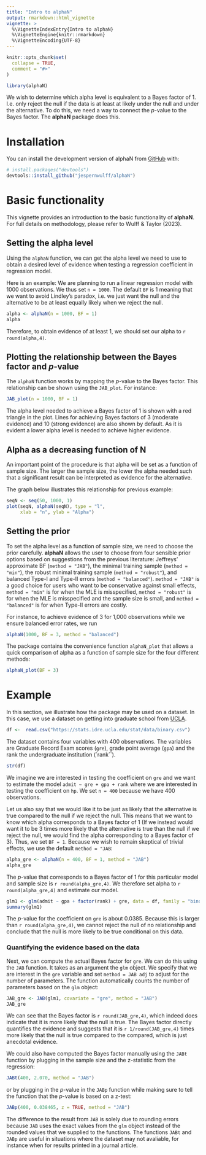 ```yaml
---
title: "Intro to alphaN"
output: rmarkdown::html_vignette
vignette: >
  %\VignetteIndexEntry{Intro to alphaN}
  %\VignetteEngine{knitr::rmarkdown}
  %\VignetteEncoding{UTF-8}
---
```


```r
knitr::opts_chunk$set(
  collapse = TRUE,
  comment = "#>"
)
```

```r
library(alphaN)
```

We wish to determine which alpha level is equivalent to a Bayes factor of 1. I.e. only reject the null if the data is at least at likely under the null and under the alternative. To do this, we need a way to connect the $p$-value to the Bayes factor. The **alphaN** package does this. 

# Installation

You can install the development version of alphaN from [GitHub](https://github.com/) with:

``` r
# install.packages("devtools")
devtools::install_github("jespernwulff/alphaN")
```

# Basic functionality

This vignette provides an introduction to the basic functionality of **alphaN**. For full details on methodology, please refer to Wulff & Taylor (2023).

## Setting the alpha level

Using the `alphaN` function, we can get the alpha level we need to use to obtain a desired level of evidence when testing a regression coefficient in regression model.

Here is an example: We are planning to run a linear regression model with 1000 observations. We thus set `n = 1000`. The default `BF` is 1 meaning that we want to avoid Lindley's paradox, i.e. we just want the null and the alternative to be at least equally likely when we reject the null. 

```r
alpha <- alphaN(n = 1000, BF = 1)
alpha
```

Therefore, to obtain evidence of at least 1, we should set our alpha to `r round(alpha,4)`.

## Plotting the relationship between the Bayes factor and *p*-value

The `alphaN` function works by mapping the *p*-value to the Bayes factor. This relationship can be shown using the `JAB_plot`. For instance:

```r
JAB_plot(n = 1000, BF = 1)
```

The alpha level needed to achieve a Bayes factor of 1 is shown with a red triangle in the plot. Lines for achieving Bayes factors of 3 (moderate evidence) and 10 (strong evidence) are also shown by default. As it is evident a lower alpha level is needed to achieve higher evidence.

## Alpha as a decreasing function of N

An important point of the procedure is that alpha will be set as a function of sample size. The larger the sample size, the lower the alpha needed such that a significant result can be interpreted as evidence for the alternative. 

The graph below illustrates this relationship for previous example:

```r
seqN <- seq(50, 1000, 1)
plot(seqN, alphaN(seqN), type = "l",
     xlab = "n", ylab = "Alpha")
```

## Setting the prior

To set the alpha level as a function of sample size, we need to choose the prior carefully. **alphaN** allows the user to choose from four sensible prior options based on suggestions from the previous literature: Jeffreys' approximate BF (`method = "JAB"`), the minimal training sample (`method = "min"`), the robust minimal training sample (`method = "robust"`), and balanced Type-I and Type-II errors (`method = "balanced"`). `method = "JAB"` is a good choice for users who want to be conservative against small effects, `method = "min"` is for when the MLE is misspecified, `method = "robust"` is for when the MLE is misspecified and the sample size is small, and `method = "balanced"` is for when Type-II errors are costly.  

For instance, to achieve evidence of 3 for 1,000 observations while we ensure balanced error rates, we run

```r
alphaN(1000, BF = 3, method = "balanced")
```
The package contains the convenience function `alphaN_plot` that allows a quick comparison of alpha as a function of sample size for the four different methods: 

```r
alphaN_plot(BF = 3)
```

# Example 

In this section, we illustrate how the package may be used on a dataset. In this case, we use a dataset on getting into graduate school from [UCLA](https://stats.oarc.ucla.edu/r/dae/logit-regression/).

```r
df <-  read.csv("https://stats.idre.ucla.edu/stat/data/binary.csv")
```

The dataset contains four variables with 400 observations. The variables are Graduate Record Exam scores (`gre`), grade point average (`gpa`) and the rank the undergraduate institution (`rank``).

```r
str(df)
```

We imagine we are interested in testing the coefficient on `gre` and we want to estimate the model `admit ~ gre + gpa + rank` where we are interested in testing the coefficient on `hp`. We set `n = 400` because we have 400 observations.

Let us also say that we would like it to be just as likely that the alternative is true compared to the null if we reject the null. This means that we want to know which alpha corresponds to a Bayes factor of 1 (If we instead would want it to be 3 times more likely that the alternative is true than the null if we reject the null, we would find the alpha corresponding to a Bayes factor of 3). Thus, we set `BF = 1`. Because we wish to remain skeptical of trivial effects, we use the default `method = "JAB`:

```r
alpha_gre <- alphaN(n = 400, BF = 1, method = "JAB")
alpha_gre
```

The *p*-value that corresponds to a Bayes factor of 1 for this particular model and sample size is `r round(alpha_gre,4)`. We therefore set alpha to `r round(alpha_gre,4)` and estimate our model.


```r
glm1 <- glm(admit ~ gpa + factor(rank) + gre, data = df, family = "binomial")
summary(glm1)
```

The *p*-value for the coefficient on `gre` is about 0.0385. Because this is larger than `r round(alpha_gre,4)`, we cannot reject the null of no relationship and conclude that the null is more likely to be true conditional on this data. 

### Quantifying the evidence based on the data

Next, we can compute the actual Bayes factor for `gre`. We can do this using the `JAB` function. It takes as an argument the `glm` object. We specify that we are interest in the `gre` variable and set `method = JAB adj` to adjust for the number of parameters. The function automatically counts the number of parameters based on the `glm` object:

```r
JAB_gre <- JAB(glm1, covariate = "gre", method = "JAB")
JAB_gre
```
We can see that the Bayes factor is `r round(JAB_gre,4)`, which indeed does indicate that it is more likely that the null is true. The Bayes factor directly quantifies the evidence and suggests that it is `r 1/round(JAB_gre,4)` times more likely that the null is true compared to the compared, which is just anecdotal evidence.

We could also have computed the Bayes factor manually using the `JABt` function by plugging in the sample size and the z-statistic from the regression:

```r
JABt(400, 2.070, method = "JAB")
```
or by plugging in the $p$-value in the `JABp` function while making sure to tell the function that the $p$-value is based on a z-test:

```r
JABp(400, 0.038465, z = TRUE, method = "JAB")
```

The difference to the result from `JAB` is solely due to rounding errors because `JAB` uses the exact values from the `glm` object instead of the rounded values that we supplied to the functions. The functions `JABt` and `JABp` are useful in situations where the dataset may not avaliable, for instance when for results printed in a journal article.


